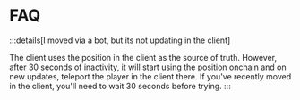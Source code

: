 # FAQ

:::details[I moved via a bot, but its not updating in the client]

The client uses the position in the client as the source of truth. However, after
30 seconds of inactivity, it will start using the position onchain and on new updates,
teleport the player in the client there. If you've recently moved in the client,
you'll need to wait 30 seconds before trying.
:::
